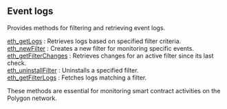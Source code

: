 ## Event logs

Provides methods for filtering and retrieving event logs.

[eth_getLogs](/polygon-api/eventlogs/eth_getLogs) : Retrieves logs based on specified filter criteria.  \
[eth_newFilter](/polygon-api/eventlogs/eth_newFilter) : Creates a new filter for monitoring specific events. \
[eth_getFilterChanges](/polygon-api/eventlogs/eth_getFilterChanges) : Retrieves changes for an active filter since its last check.  \
[eth_uninstallFilter](/polygon-api/eventlogs/eth_uninstallFilter) : Uninstalls a specified filter.  \
[eth_getFilterLogs](/polygon-api/eventlogs/eth_getFilterLogs) : Fetches logs matching a filter.

These methods are essential for monitoring smart contract activities on the Polygon network.
